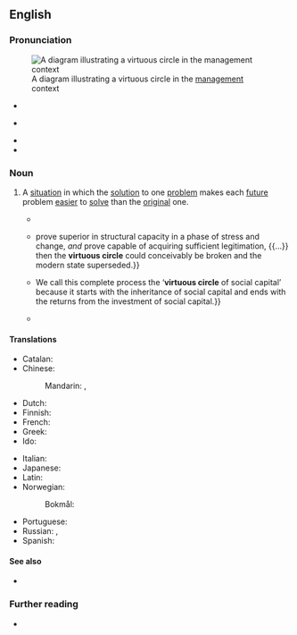==English==
{{was wotd|2018|October|6}}

===Pronunciation===
[[File:Virtuous circle in management.svg|thumb|A diagram illustrating a virtuous circle in the [[management]] context]]

* {{a|RP}} {{IPA|/ˈvɜː.t͡ʃʊ.əs ˈsɜː.kəl/|lang=en}}
* {{a|GA}} {{IPA|/ˈvɝ.t͡ʃu.əs ˈsɝ.kəl/|lang=en}}
* {{audio|en-au-virtuous circle.ogg|Audio (AU)|lang=en}}
* {{hyphenation|vir|tu|ous cir|cle|lang=en}}

===Noun===
{{en-noun}}

# A [[situation]] in which the [[solution]] to one [[problem]] makes each [[future]] problem [[easy|easier]] to [[solve]] than the [[original]] one.
#: {{synonyms|en|virtuous cycle}}
#: {{antonyms|en|vicious circle|vicious cycle}}
#* {{quote-book|author=[John Lettsom Elliot]|title=A Letter to the Electors of Westminster. From a Conservative|edition=2nd|location=[London]|publisher=John Hearne,{{nb...|81, Strand.}}|year=1847|page=18|pageurl=https://books.google.com/books?id=6kBcAAAAcAAJ&pg=PA18|oclc=743049960|passage=[T]he less our agriculturists are interfered with by the importation of foreign corn, the more money have they to spend with their manufacturing brethren, who, in turn, secure of their steady profits at home, are able to ship extensively to distant markets with little apprehension as to the result. In political economy there may be "vicious circles," but there are "'''virtuous circles'''" too, and this is one of them.|lang=en}}
#* {{quote-book|author=Philip G. Cerny|chapter=The Modern State at the Crossroads: Structuring the Field of Political Action|title=The Changing Architecture of Politics: Structure, Agency, and the Future of the State|location=London; Newbury Park, Calif.|publisher={{w|SAGE Publications}}|year=1990|section=part I (The Principles of Political Structuration: Structure, Agency, and the Development of the Modern State)|page=100|pageurl=https://books.google.com/books?id=DgIFcaVRQBkC&pg=PA100|isbn=978-0-8039-8255-0|passage=State structuration, in effect, was characterized by the maintenance of a ‘'''virtuous circle'''’ from the post-feudal period to the middle of the twentieth century. This '''virtuous circle''', however, must not be mistaken for inevitability. The state is neither universal nor a higher stage of some sort of teleological evolutionary process. Should other structures {{...}} prove superior in structural capacity in a phase of stress and change, ''and'' prove capable of acquiring sufficient legitimation, {{...}} then the '''virtuous circle''' could conceivably be broken and the modern state superseded.}}
#* {{quote-book|author=Charles Leadbeater|authorlink=Charles Leadbeater|chapter=The Virtuous Circle of Social Capital: How Social Entrepreneurs Inherit, Create, and Invest Social Capital|title=The Rise of the Social Entrepreneur|location=London|publisher=[[w:Demos (UK think tank)|Demos]]|year=1997|year_published=2001|page=67|pageurl=https://books.google.com/books?id=AevsF1s6oLUC&pg=PT73|isbn=978-1-898309-53-6|passage=Successful social entrepreneurs go through a cycle of growth in several linked stages. At each stage they could fail and the organisation could go into decline. {{...}} We call this complete process the ‘'''virtuous circle''' of social capital’ because it starts with the inheritance of social capital and ends with the returns from the investment of social capital.}}
#* {{quote-book|author=H[ailan] Yang|author2=S[tephen] L. Morgan|chapter=Development of China’s State-controlled Firms: The Case of the Consumer Electronics Sector|editors=Hailan Yang, Stephen L. Morgan, and Ying Wang|title=The Strategies of China’s Firms: Resolving Dilemmas|series=Elsevier Asian Studies Series|location=Waltham, Mass.; Kidlington, Oxfordshire|publisher=Chandos Publishing, {{w|Elsevier}}|year=2015|section=section 1.8 (Discussion: State Ownership and Competitiveness)|page=16|pageurl=https://books.google.com/books?id=b8kHBgAAQBAJ&pg=PA16|isbn=978-0-08-100274-2|passage=We can explain these differences in terms of a '''virtuous circle''' of positive feedback in response to market stimulus or a vicious circle of defensive and negative feedback that reinforced anti-market orientations associated with their administrative heritage before the advent of economic reforms.}}

====Translations====
{{trans-top|situation in which the solution to one problem makes each future problem easier to solve}}
* Catalan: {{t|ca|cercle virtuós|m}}
* Chinese:
*: Mandarin: {{t+|cmn|良性循環}}, {{t+|cmn|良性循环|tr=liángxìng xúnhuán}}
* Dutch: {{t|nl|virtueuze cirkel|m}}
* Finnish: {{t|fi|hyvän kehä}}
* French: {{t+|fr|cercle vertueux|m}}
* Greek: {{t|el|ενάρετος κύκλος|m}}
* Ido: {{t|io|vertuoza cirklo}}
{{trans-mid}}
* Italian: {{t|it|circolo virtuoso|m}}
* Japanese: {{t|ja|好循環}}
* Latin: {{t|la|circulus virtuōsus|m}}
* Norwegian:
*: Bokmål: {{t|nb|god sirkel|m}}
* Portuguese: {{t|pt|círculo virtuoso|m}}
* Russian: {{t|ru|благотво́рный круг|m}}, {{t|ru|доброде́тельный круг|m}}
* Spanish: {{t|es|círculo virtuoso|m}}
{{trans-bottom}}

====See also====
* {{l|en|positive feedback}}

===Further reading===
* {{pedia|virtuous circle and vicious circle}}